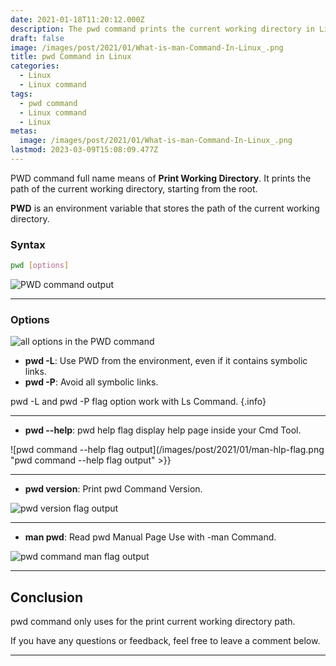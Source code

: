 ```yaml
---
date: 2021-01-18T11:20:12.000Z
description: The pwd command prints the current working directory in Linux.
draft: false
image: /images/post/2021/01/What-is-man-Command-In-Linux_.png
title: pwd Command in Linux
categories:
  - Linux
  - Linux command
tags:
  - pwd command
  - Linux command
  - Linux
metas:
  image: /images/post/2021/01/What-is-man-Command-In-Linux_.png
lastmod: 2023-03-09T15:08:09.477Z
---
```


PWD command full name means of **Print Working Directory**. It prints the path
of the current working directory, starting from the root.

**PWD** is an environment variable that stores the path of the current working
directory.

### Syntax

```bash
pwd [options]
```

![PWD command output](/images/post/2021/01/pwd.png "PWD command output")

---

### Options

![all options in the PWD command](/images/post/2021/01/man-command-opions.png "all options in the PWD command")

- **pwd -L**: Use PWD from the environment, even if it contains symbolic links.
- **pwd -P**: Avoid all symbolic links.

pwd -L and pwd -P flag option work with Ls Command. {.info}

---

- **pwd --help**: pwd help flag display help page inside your Cmd Tool.

![pwd command --help flag output](/images/post/2021/01/man-hlp-flag.png "pwd command --help flag output" >}}

---

- **pwd version**: Print pwd Command Version.

![pwd version flag output](/images/post/2021/01/pwd-version.png "pwd version flag output")

---

- **man pwd**: Read pwd Manual Page Use with -man Command.

![pwd command man flag output](/images/post/2021/01/pwd-man-1.png "pwd command man flag output")

---

## Conclusion

pwd command only uses for the print current working directory path.

If you have any questions or feedback, feel free to leave a comment below.

---
